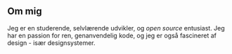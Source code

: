 ## Om mig

Jeg er en studerende, selvlærende udvikler, og _open source_ entusiast. Jeg har en passion for ren, genanvendelig kode, og jeg er også fascineret af design - især designsystemer.
